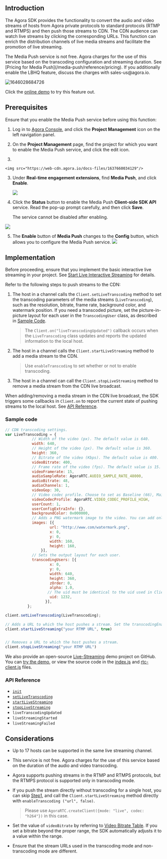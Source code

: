 <PlatformWrapper platform="web">

## Introduction

The Agora SDK provides the functionality to convert the audio and video streams of hosts from Agora private protocols to standard protocols (RTMP and RTMPS) and then push those streams to CDN. The CDN audience can watch live streams by clicking the corresponding URLs. This function can enrich the distribution channels of live media streams and facilitate the promotion of live streaming.

<div class="alert note">The Media Push service is not free. Agora charges for the use of this service based on the transcoding configuration and streaming duration. See [Pricing for Media Push](/media-push/reference/pricing). If you additionally enable the LBHQ feature, discuss the charges with sales-us@agora.io.</div>

![1646028684726](https://web-cdn.agora.io/docs-files/1646028684726)

<div class="alert info">Click the <a href="https://webdemo.agora.io/agora-web-showcase/examples/Agora-Interactive-Broadcasting-Live-Streaming-Web/">online demo</a> to try this feature out.</div>

## Prerequisites

Ensure that you enable the Media Push service before using this function:

1. Log in to [Agora Console](https://console.agora.io/), and click the **Project Management** icon on the left navigation panel.

2. On the **Project Management** page, find the project for which you want to enable the Media Push service, and click the edit icon.
3.

    <img src="https://web-cdn.agora.io/docs-files/1637660034129"/>

3. Under **Real-time engagement extensions**, find **Media Push**, and click **Enable**.

    <img src="https://web-cdn.agora.io/docs-files/1661509060968" />

4. Click the **Status** button to enable the Media Push **Client-side SDK API** service. Read the pop-up prompt carefully, and then click **Save**. <div class="alert note">The service cannot be disabled after enabling. </div>
 <img src="https://web-cdn.agora.io/docs-files/1661509241680" />


5. The **Enable** button of **Media Push** changes to the **Config** button, which allows you to configure the Media Push service.
    <img src="https://web-cdn.agora.io/docs-files/1661509305442" />


## Implementation

Before proceeding, ensure that you implement the basic interactive live streaming in your project. See [Start Live Interactive Streaming](/en/3.x/interactive-live-streaming/quickstart-guide/start-video-streaming) for details.


Refer to the following steps to push streams to the CDN:

<a name="single"></a>
1. The host in a channel calls the `Client.setLiveTranscoding` method to set the transcoding parameters of the media streams (`LiveTranscoding`), such as the resolution, bitrate, frame rate, background color, and watermark position. If you need a transcoded picture, set the picture-in-picture layout for each user in the `TranscodingUser` class, as described in [Sample Code](#sample).

   > The `Client.on("liveTranscodingUpdated")` callback occurs when the `LiveTranscoding` class updates and reports the updated information to the local host.

2. The host in a channel calls the `Client.startLiveStreaming` method to add a media stream to the CDN.

   > Use `enableTranscoding` to set whether or not to enable transcoding.

3. The host in a channel can call the `Client.stopLiveStreaming` method to remove a media stream from the CDN live broadcast.


When adding/removing a media stream in the CDN live broadcast, the SDK triggers some callbacks in `Client.on` to report  the current state of pushing streams to the local host. See [API Reference](#api).



<a name="sample"></a>
### Sample code

```javascript
// CDN transcoding settings.
var LiveTranscoding = {
            // Width of the video (px). The default value is 640.
            width: 640,
            // Height of the video (px). The default value is 360.
            height: 360,
            // Bitrate of the video (Kbps). The default value is 400.
            videoBitrate: 400,
            // Frame rate of the video (fps). The default value is 15. Agora adjusts all values over 30 to 30.
            videoFramerate: 15,
            audioSampleRate: AgoraRTC.AUDIO_SAMPLE_RATE_48000,
            audioBitrate: 48,
            audioChannels: 1,
            videoGop: 30,
            // Video codec profile. Choose to set as Baseline (66), Main (77), or High (100). If you set this parameter to other values, Agora adjusts it to the default value of 100.
            videoCodecProfile: AgoraRTC.VIDEO_CODEC_PROFILE_HIGH,
            userCount: 1,
            userConfigExtraInfo: {},
            backgroundColor: 0x000000,
		    // Adds a PNG watermark image to the video. You can add only one watermark image.
            images: [{
                    url: "http://www.com/watermark.png",
                    x: 0,
                    y: 0,
                    width: 160,
                    height: 160,
                }],
            // Sets the output layout for each user.
            transcodingUsers: [{
                    x: 0,
                    y: 0,
                    width: 640,
                    height: 360,
                    zOrder: 0,
                    alpha: 1.0,
                   // The uid must be identical to the uid used in Client.join.
                    uid: 1232,
                  }],
          };

client.setLiveTranscoding(LiveTranscoding);

// Adds a URL to which the host pushes a stream. Set the transcodingEnabled parameter as true to enable the transcoding service. Once transcoding is enabled, you need to set the live transcoding configurations by calling the setLiveTranscoding method. Agora does not recommend transcoding in the case of a single host.
client.startLiveStreaming("your RTMP URL", true)


// Removes a URL to which the host pushes a stream.
client.stopLiveStreaming("your RTMP URL")
```

We also provide an open-source [Live-Streaming](https://github.com/AgoraIO/Advanced-Interactive-Broadcasting/tree/master/Live-Streaming/Agora-Interactive-Broadcasting-Live-Streaming-Web-Webpack) demo project on GitHub. You can [try the demo](https://webdemo.agora.io/agora-web-showcase/examples/Agora-Interactive-Broadcasting-Live-Streaming-Web/), or view the source code in the [index.js](https://github.com/AgoraIO/Advanced-Interactive-Broadcasting/blob/master/Live-Streaming/Agora-Interactive-Broadcasting-Live-Streaming-Web-Webpack/src/index.js) and [rtc-client.js](https://github.com/AgoraIO/Advanced-Interactive-Broadcasting/blob/master/Live-Streaming/Agora-Interactive-Broadcasting-Live-Streaming-Web-Webpack/src/rtc-client.js) files.


<a name="api"></a>
### API Reference

- [`init`](https://api-ref.agora.io/en/video-sdk/web/3.x/interfaces/agorartc.stream.html#init)
- [`setLiveTranscoding`](https://api-ref.agora.io/en/video-sdk/web/3.x/interfaces/agorartc.client.html#setlivetranscoding)
- [`startLiveStreaming`](https://api-ref.agora.io/en/video-sdk/web/3.x/interfaces/agorartc.client.html#startlivestreaming)
- [`stopLiveStreaming`](https://api-ref.agora.io/en/video-sdk/web/3.x/interfaces/agorartc.client.html#stoplivestreaming)
- `liveTranscodingUpdated`
- `liveStreamingStarted`
- `liveStreamingFailed`


## Considerations

- Up to 17 hosts can be supported in the same live streaming channel.
- This service is not free. Agora charges for the use of this service based on the duration of the audio and video transcoding.
- Agora supports pushing streams in the RTMP and RTMPS protocols, but the RTMPS protocol is supported only in transcoding mode.

- If you push the stream directly without transcoding for a single host, you can skip [Step1](#single), and call the `Client.startLiveStreaming` method directly with `enableTranscoding ("url", false)`.

  > Please use `AgoraRTC.createClient({mode: "live", codec: "h264"})` in this case.

- Set the value of `videoBitrate` by referring to [Video Bitrate Table](https://api-ref.agora.io/en/video-sdk/web/3.x/interfaces/agorartc.videoencoderconfiguration.html#bitrate). If you set a bitrate beyond the proper range, the SDK automatically adjusts it to a value within the range.

- Ensure that the stream URLs used in the transcoding mode and non-transcoding mode are different.

</PlatformWrapper>
